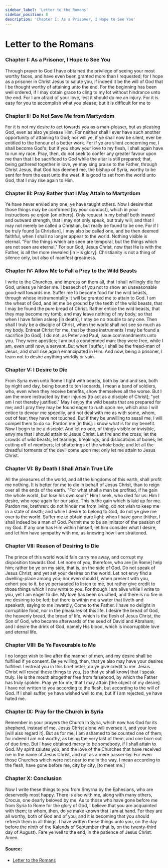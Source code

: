 ```yaml
---
sidebar_label: 'Letter to the Romans'
sidebar_position: 8
description: 'Chapter I: As a Prisoner, I Hope to See You'
---
```



# Letter to the Romans

<AudioPlayer
  audioURL='/audio/saints/saint-ignatius/saint-ignatius-letter-to-romans-audio.mp4'
  audioFileDownloadName='St. Ignatius - Letter to the Romans.mp4'
/>

### Chapter I: As a Prisoner, I Hope to See You

Through prayer to God I have obtained the privilege of seeing your most worthy faces, and have even been granted more than I requested; for I hope as a prisoner in Christ Jesus to salute you, if indeed it be the will of God that I be thought worthy of attaining unto the end. For the beginning has been well ordered, if I may obtain grace to cling to my lot without hindrance unto the end. For I am afraid of your love, lest it should do me an injury. For it is easy for you to accomplish what you please; but it is difficult for me to

### Chapter II: Do Not Save Me from Martyrdom

For it is not my desire to act towards you as a man-pleaser, but as pleasing God, even as also ye please Him. For neither shall I ever have such another opportunity of attaining to God; nor will ye, if ye shall now be silent, ever be entitled to the honour of a better work. For if ye are silent concerning me, I shall become God's; but if you show your love to my flesh, I shall again have to run my race. Pray, then, do not seek to confer any greater favour upon me than that I be sacrificed to God while the altar is still prepared; that, being gathered together in love, ye may sing praise to the Father, through Christ Jesus, that God has deemed me, the bishop of Syria, worthy to be sent for from the east unto the west. It is good to set from the world unto God, that I may rise again to Him.

### Chapter III: Pray Rather that I May Attain to Martyrdom

Ye have never envied any one; ye have taught others. Now I desire that those things may be confirmed [by your conduct], which in your instructions ye enjoin [on others]. Only request in my behalf both inward and outward strength, that I may not only speak, but truly will; and that I may not merely be called a Christian, but really be found to be one. For if I be truly found [a Christian], I may also be called one, and be then deemed faithful, when I shall no longer appear to the world. Nothing visible is eternal. "For the things which are seen are temporal, but the things which are not seen are eternal." For our God, Jesus Christ, now that He is with the Father, is all the more revealed [in His glory]. Christianity is not a thing of silence only, but also of manifest greatness.

### Chapter IV: Allow Me to Fall a Prey to the Wild Beasts

I write to the Churches, and impress on them all, that I shall willingly die for God, unless ye hinder me. I beseech of you not to show an unseasonable good-will towards me. Suffer me to become food for the wild beasts, through whose instrumentality it will be granted me to attain to God. I am the wheat of God, and let me be ground by the teeth of the wild beasts, that I may be found the pure bread of Christ. Rather entice the wild beasts, that they may become my tomb, and may leave nothing of my body; so that when I have fallen asleep [in death], I may be no trouble to any one. Then shall I truly be a disciple of Christ, when the world shall not see so much as my body. Entreat Christ for me, that by these instruments I may be found a sacrifice [to God]. I do not, as Peter and Paul, issue commandments unto you. They were apostles; I am but a condemned man: they were free, while I am, even until now, a servant. But when I suffer, I shall be the freed-man of Jesus, and shall rise again emancipated in Him. And now, being a prisoner, I learn not to desire anything worldly or vain.

### Chapter V: I Desire to Die

From Syria even unto Rome I fight with beasts, both by land and sea, both by night and day, being bound to ten leopards, I mean a band of soldiers, who, even when they receive benefits, show themselves all the worse. But I am the more instructed by their injuries [to act as a disciple of Christ]; "yet am I not thereby justified." May I enjoy the wild beasts that are prepared for me; and I pray they may be found eager to rush upon me, which also I will entice to devour me speedily, and not deal with me as with some, whom, out of fear, they have not touched. But if they be unwilling to assail me, I will compel them to do so. Pardon me [in this]: I know what is for my benefit. Now I begin to be a disciple. And let no one, of things visible or invisible, envy me that I should attain to Jesus Christ. Let fire and the cross; let the crowds of wild beasts; let tearings, breakings, and dislocations of bones; let cutting off of members; let shatterings of the whole body; and let all the dreadful torments of the devil come upon me: only let me attain to Jesus Christ.

### Chapter VI: By Death I Shall Attain True Life

All the pleasures of the world, and all the kingdoms of this earth, shall profit me nothing. It is better for me to die in behalf of Jesus Christ, than to reign over all the ends of the earth. "For what shall a man be profited, if he gain the whole world, but lose his own soul?" Him I seek, who died for us: Him I desire, who rose again for our sake. This is the gain which is laid up for me. Pardon me, brethren: do not hinder me from living, do not wish to keep me in a state of death; and while I desire to belong to God, do not ye give me over to the world. Suffer me to obtain pure light: when I have gone thither, I shall indeed be a man of God. Permit me to be an imitator of the passion of my God. If any one has Him within himself, let him consider what I desire, and let him have sympathy with me, as knowing how I am straitened.

### Chapter VII: Reason of Desiring to Die

The prince of this world would fain carry me away, and corrupt my disposition towards God. Let none of you, therefore, who are [in Rome] help him; rather be ye on my side, that is, on the side of God. Do not speak of Jesus Christ, and yet set your desires on the world. Let not envy find a dwelling-place among you; nor even should I, when present with you, exhort you to it, be ye persuaded to listen to me, but rather give credit to those things which I now write to you. For though I am alive while I write to you, yet I am eager to die. My love has been crucified, and there is no fire in me desiring to be fed; but there is within me a water that liveth and speaketh, saying to me inwardly, Come to the Father. I have no delight in corruptible food, nor in the pleasures of this life. I desire the bread of God, the heavenly bread, the bread of life, which is the flesh of Jesus Christ, the Son of God, who became afterwards of the seed of David and Abraham; and I desire the drink of God, namely His blood, which is incorruptible love and eternal life.

### Chapter VIII: Be Ye Favourable to Me

I no longer wish to live after the manner of men, and my desire shall be fulfilled if ye consent. Be ye willing, then, that ye also may have your desires fulfilled. I entreat you in this brief letter; do ye give credit to me. Jesus Christ will reveal these things to you, [so that ye shall know] that I speak truly. He is the mouth altogether free from falsehood, by which the Father has truly spoken. Pray ye for me, that I may attain [the object of my desire]. I have not written to you according to the flesh, but according to the will of God. If I shall suffer, ye have wished well to me; but if I am rejected, ye have hated me.

### Chapter IX: Pray for the Church in Syria

Remember in your prayers the Church in Syria, which now has God for its shepherd, instead of me. Jesus Christ alone will oversee it, and your love [will also regard it]. But as for me, I am ashamed to be counted one of them; for indeed I am not worthy, as being the very last of them, and one born out of due time. But I have obtained mercy to be somebody, if I shall attain to God. My spirit salutes you, and the love of the Churches that have received me in the name of Jesus Christ, and not as a mere passer-by. For even those Churches which were not near to me in the way, I mean according to the flesh, have gone before me, city by city, [to meet me.]

### Chapter X: Conclusion

Now I write these things to you from Smyrna by the Ephesians, who are deservedly most happy. There is also with me, along with many others, Crocus, one dearly beloved by me. As to those who have gone before me from Syria to Rome for the glory of God, I believe that you are acquainted with them; to whom, then, do ye make known that I am at hand. For they are all worthy, both of God and of you; and it is becoming that you should refresh them in all things. I have written these things unto you, on the day before the ninth of the Kalends of September (that is, on the twenty-third day of August). Fare ye well to the end, in the patience of Jesus Christ. Amen.

#### Source:

- [Letter to the Romans](http://persweb.wabash.edu/facstaff/royaltyr/AncientCities/web/bradleyj/Project%201/The%20Epistle%20of%20Ignatius%20to%20the%20Romans.html)
